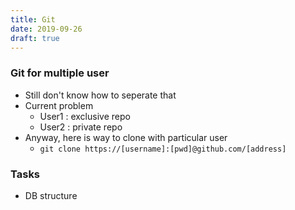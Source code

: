 ```yaml
---
title: Git
date: 2019-09-26
draft: true
---
```


### Git for multiple user
- Still don't know how to seperate that
- Current problem
    - User1 : exclusive repo
    - User2 : private repo
- Anyway, here is way to clone with particular user
    - `git clone https://[username]:[pwd]@github.com/[address]`

### Tasks
- DB structure
